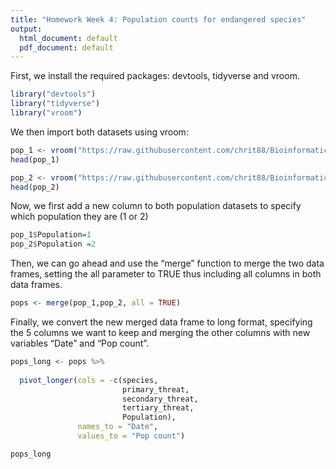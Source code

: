 ```yaml
---
title: "Homework Week 4: Population counts for endangered species"
output:
  html_document: default
  pdf_document: default
---
```


First, we install the required packages: devtools, tidyverse and vroom.
```r
library("devtools")
library("tidyverse")
library("vroom")
```

We then import both datasets using vroom:
```r
pop_1 <- vroom("https://raw.githubusercontent.com/chrit88/Bioinformatics_data/master/Workshop%203/to_sort_pop_1.csv")
head(pop_1)
```

```r
pop_2 <- vroom("https://raw.githubusercontent.com/chrit88/Bioinformatics_data/master/Workshop%203/to_sort_pop_2.csv")
head(pop_2)
```

Now, we first add a new column to both population datasets to specify which population they are (1 or 2)
```r
pop_1$Population=1
pop_2$Population =2
```

Then, we can go ahead and use the "merge" function to merge the two data frames, setting the all parameter to TRUE thus including all columns in both data frames.

```r
pops <- merge(pop_1,pop_2, all = TRUE)
```

Finally, we convert the new merged data frame to long format, specifying the 5 columns we want to keep and merging the other columns with new variables "Date" and "Pop count".
```r
pops_long <- pops %>%
  
  pivot_longer(cols = -c(species,
                         primary_threat,
                         secondary_threat,
                         tertiary_threat,
                         Population),
               names_to = "Date",
               values_to = "Pop count")

pops_long
```